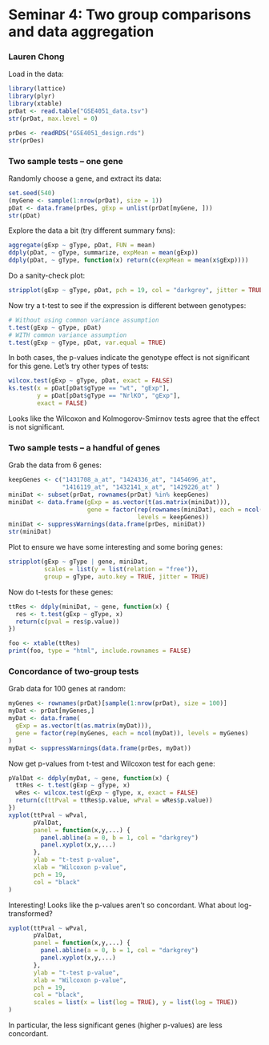 Seminar 4: Two group comparisons and data aggregation
========================================================
### Lauren Chong

Load in the data:
```r
library(lattice)
library(plyr)
library(xtable)
prDat <- read.table("GSE4051_data.tsv")
str(prDat, max.level = 0)

prDes <- readRDS("GSE4051_design.rds")
str(prDes)
```

### Two sample tests -- one gene
Randomly choose a gene, and extract its data:
```r
set.seed(540)
(myGene <- sample(1:nrow(prDat), size = 1))
pDat <- data.frame(prDes, gExp = unlist(prDat[myGene, ]))
str(pDat)
```

Explore the data a bit (try different summary fxns):
```r
aggregate(gExp ~ gType, pDat, FUN = mean)
ddply(pDat, ~ gType, summarize, expMean = mean(gExp))
ddply(pDat, ~ gType, function(x) return(c(expMean = mean(x$gExp))))
```

Do a sanity-check plot:
```r
stripplot(gExp ~ gType, pDat, pch = 19, col = "darkgrey", jitter = TRUE, ylab = "Expression", xlab = "Genotype")
```

Now try a t-test to see if the expression is different between genotypes:
```r
# Without using common variance assumption
t.test(gExp ~ gType, pDat)
# WITH common variance assumption
t.test(gExp ~ gType, pDat, var.equal = TRUE)
```

In both cases, the p-values indicate the genotype effect is not significant for this gene. Let's try other types of tests:
```r
wilcox.test(gExp ~ gType, pDat, exact = FALSE)
ks.test(x = pDat[pDat$gType == "wt", "gExp"],
        y = pDat[pDat$gType == "NrlKO", "gExp"],
        exact = FALSE)
```
Looks like the Wilcoxon and Kolmogorov-Smirnov tests agree that the effect is not significant.

### Two sample tests -- a handful of genes
Grab the data from 6 genes:
```r
keepGenes <- c("1431708_a_at", "1424336_at", "1454696_at",
               "1416119_at", "1432141_x_at", "1429226_at" )
miniDat <- subset(prDat, rownames(prDat) %in% keepGenes)
miniDat <- data.frame(gExp = as.vector(t(as.matrix(miniDat))),
                      gene = factor(rep(rownames(miniDat), each = ncol(miniDat)),
                                    levels = keepGenes))
miniDat <- suppressWarnings(data.frame(prDes, miniDat))
str(miniDat)
```

Plot to ensure we have some interesting and some boring genes:
```r
stripplot(gExp ~ gType | gene, miniDat,
          scales = list(y = list(relation = "free")),
          group = gType, auto.key = TRUE, jitter = TRUE)
```

Now do t-tests for these genes:
```r
ttRes <- ddply(miniDat, ~ gene, function(x) {
  res <- t.test(gExp ~ gType, x)
  return(c(pval = res$p.value))
})
```
```r
foo <- xtable(ttRes)
print(foo, type = "html", include.rownames = FALSE)
```

### Concordance of two-group tests
Grab data for 100 genes at random:
```r
myGenes <- rownames(prDat)[sample(1:nrow(prDat), size = 100)]
myDat <- prDat[myGenes,]
myDat <- data.frame(
  gExp = as.vector(t(as.matrix(myDat))),
  gene = factor(rep(myGenes, each = ncol(myDat)), levels = myGenes)
)
myDat <- suppressWarnings(data.frame(prDes, myDat))
```

Now get p-values from t-test and Wilcoxon test for each gene:
```r
pValDat <- ddply(myDat, ~ gene, function(x) {
  ttRes <- t.test(gExp ~ gType, x)
  wRes <- wilcox.test(gExp ~ gType, x, exact = FALSE)
  return(c(ttPval = ttRes$p.value, wPval = wRes$p.value))
})
xyplot(ttPval ~ wPval,
       pValDat,
       panel = function(x,y,...) {
         panel.abline(a = 0, b = 1, col = "darkgrey")
         panel.xyplot(x,y,...)
       },
       ylab = "t-test p-value",
       xlab = "Wilcoxon p-value",
       pch = 19,
       col = "black"
)
```

Interesting! Looks like the p-values aren't so concordant. What about log-transformed?
```r
xyplot(ttPval ~ wPval,
       pValDat,
       panel = function(x,y,...) {
         panel.abline(a = 0, b = 1, col = "darkgrey")
         panel.xyplot(x,y,...)
       },
       ylab = "t-test p-value",
       xlab = "Wilcoxon p-value",
       pch = 19,
       col = "black",
       scales = list(x = list(log = TRUE), y = list(log = TRUE))
)
```
In particular, the less significant genes (higher p-values) are less concordant.